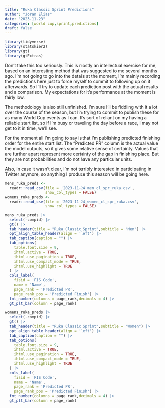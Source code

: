 ```yaml
---
title: "Ruka Classic Sprint Predictions"
author: "Joran Elias"
date: "2023-11-23"
categories: [world cup,sprint,predictions]
draft: false
---
```


```r
library(tidyverse)
library(statskier2)
library(gt)
library(gtExtras)
```

Don’t take this too seriously. This is mostly an intellectual exercise for me, based on an interesting method that was suggested to me several months ago. I’m not going to go into the details at the moment, I’m mainly recording the predictions here just to force myself to commit to following up on it afterwards. So I’ll try to update each prediction post with the actual results and a comparison. My expectations for it’s performance at the moment is fairly low.

The methodology is also still unfinished. I’m sure I’ll be fiddling with it a lot over the course of the season, but I’m trying to commit to publish these for as many World Cup events as I can. It’s sort of reliant on my having a reliable start list, so if I’m busy or traveling the day before a race, I may not get to it in time, we’ll see.

For the moment all I’m going to say is that I’m publishing predicted finishing order for the entire start list. The “Predicted PR” column is the actual value the model outputs, so it gives some relative sense of certainty. Values that are further apart represent more certainty of the gap in finishing place. But they are not probabilities and do not have any particular units.

Also, in case it wasn’t clear, I’m not terribly interested in participating in Twitter anymore, so anything I produce this season will be going here.

```r
mens_ruka_preds <- 
  readr::read_csv(file = '2023-11-24_men_cl_spr_ruka.csv',
                  show_col_types = FALSE)
womens_ruka_preds <- 
  readr::read_csv(file = '2023-11-24_women_cl_spr_ruka.csv',
                  show_col_types = FALSE)
```
```r
mens_ruka_preds |> 
  select(-compid) |> 
  gt() |> 
  tab_header(title = "Ruka Classic Sprint",subtitle = "Men") |> 
  opt_align_table_header(align = 'left') |> 
  tab_caption(caption = "") |> 
  tab_options(
    table.font.size = 9,
    ihtml.active = TRUE,
    ihtml.use_pagination = TRUE,
    ihtml.use_compact_mode = TRUE,
    ihtml.use_highlight = TRUE
  ) |> 
  cols_label(
    fisid = 'FIS Code',
    name = 'Name',
    page_rank = 'Predicted PR',
    page_rank_pos = 'Predicted Finish') |> 
  fmt_number(columns = page_rank,decimals = 4) |> 
  gt_plt_bar(column = page_rank)
```

```r
womens_ruka_preds |> 
  select(-compid) |> 
  gt() |> 
  tab_header(title = "Ruka Classic Sprint",subtitle = "Women") |>
  opt_align_table_header(align = 'left') |> 
  tab_caption(caption = "") |> 
  tab_options(
    table.font.size = 9,
    ihtml.active = TRUE,
    ihtml.use_pagination = TRUE,
    ihtml.use_compact_mode = TRUE,
    ihtml.use_highlight = TRUE
  ) |> 
  cols_label(
    fisid = 'FIS Code',
    name = 'Name',
    page_rank = 'Predicted PR',
    page_rank_pos = 'Predicted Finish') |> 
  fmt_number(columns = page_rank,decimals = 4) |> 
  gt_plt_bar(column = page_rank)
```
